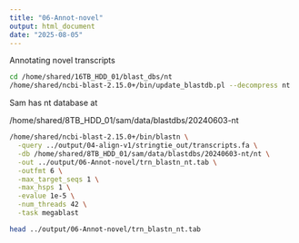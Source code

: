 ```yaml
---
title: "06-Annot-novel"
output: html_document
date: "2025-08-05"
---
```


Annotating novel transcripts


```bash
cd /home/shared/16TB_HDD_01/blast_dbs/nt
/home/shared/ncbi-blast-2.15.0+/bin/update_blastdb.pl --decompress nt
```

Sam has nt database at 

/home/shared/8TB_HDD_01/sam/data/blastdbs/20240603-nt

```bash
/home/shared/ncbi-blast-2.15.0+/bin/blastn \
  -query ../output/04-align-v1/stringtie_out/transcripts.fa \
  -db /home/shared/8TB_HDD_01/sam/data/blastdbs/20240603-nt/nt \
  -out ../output/06-Annot-novel/trn_blastn_nt.tab \
  -outfmt 6 \
  -max_target_seqs 1 \
  -max_hsps 1 \
  -evalue 1e-5 \
  -num_threads 42 \
  -task megablast
```

```bash
head ../output/06-Annot-novel/trn_blastn_nt.tab
```



